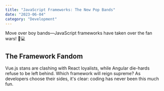 ```yaml
---
title: "JavaScript Frameworks: The New Pop Bands"
date: "2023-06-04"
category: "Development"
---
```


Move over boy bands—JavaScript frameworks have taken over the fan wars! 🎸💻

## The Framework Fandom

Vue.js stans are clashing with React loyalists, while Angular die-hards refuse to be left behind. Which framework will reign supreme? As developers choose their sides, it's clear: coding has never been this much fun.
